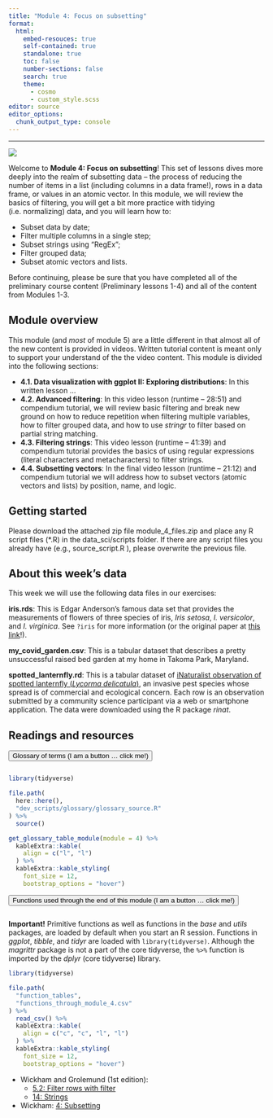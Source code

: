 ```yaml
---
title: "Module 4: Focus on subsetting"
format:
  html:
    embed-resouces: true
    self-contained: true
    standalone: true
    toc: false
    number-sections: false
    search: true
    theme: 
      - cosmo
      - custom_style.scss
editor: source
editor_options: 
  chunk_output_type: console
---
```


<hr>

<div>

![](../images/hex_complex.png){.intro_image}

Welcome to **Module 4: Focus on subsetting**! This set of lessons dives more deeply into the realm of subsetting data -- the process of reducing the number of items in a list (including columns in a data frame!), rows in a data frame, or values in an atomic vector. In this module, we will review the basics of filtering, you will get a bit more practice with tidying (i.e. normalizing) data, and you will learn how to:

-   Subset data by date;
-   Filter multiple columns in a single step;
-   Subset strings using "RegEx";
-   Filter grouped data;
-   Subset atomic vectors and lists.

Before continuing, please be sure that you have completed all of the preliminary course content (Preliminary lessons 1-4) and all of the content from Modules 1-3.

</div>

## Module overview

This module (and *most* of module 5) are a little different in that almost all of the new content is provided in videos. Written tutorial content is meant only to support your understand of the the video content. This module is divided into the following sections:

-   **4.1. Data visualization with ggplot II: Exploring distributions**: In this written lesson ... 
-   **4.2. Advanced filtering**: In this video lesson (runtime -- 28:51) and compendium tutorial, we will review basic filtering and break new ground on how to reduce repetition when filtering multiple variables, how to filter grouped data, and how to use *stringr* to filter based on partial string matching.
-   **4.3. Filtering strings**: This video lesson (runtime -- 41:39) and compendium tutorial provides the basics of using regular expressions (literal characters and metacharacters) to filter strings.
-   **4.4. Subsetting vectors**:  In the final video lesson (runtime -- 21:12) and compendium tutorial we will address how to subset vectors (atomic vectors and lists) by position, name, and logic.

## Getting started

Please download the attached zip file [module_4_files.zip]{.mono} and place any R script files ([*.R]{.mono}) in the [data_sci/scripts]{.mono} folder. If there are any script files you already have (e.g., [source_script.R]{.mono} ), please overwrite the previous file.

## About this week's data

This week we will use the following data files in our exercises:

**iris.rds**: This is Edgar Anderson's famous data set that provides the measurements of flowers of three species of iris, *Iris setosa*, *I. versicolor*, and *I. virginica*. See `?iris` for more information (or the original paper at [this link](https://www.jstor.org/stable/2394164)!).

**[my_covid_garden.csv]{.mono}**: This is a tabular dataset that describes a pretty unsuccessful raised bed garden at my home in Takoma Park, Maryland.

**[spotted_lanternfly.rd]{.mono}**: This is a tabular dataset of [iNaturalist observation of spotted lanternfly (*Lycorma delicatula*)](https://www.inaturalist.org/projects/spotted-lanternfly){target="_blank"}, an invasive pest species whose spread is of commercial and ecological concern. Each row is an observation submitted by a community science participant via a web or smartphone application. The data were downloaded using the R package *rinat*.

## Readings and resources

<button class="accordion" style="margin-bottom:1em">Glossary of terms (I am a button ... click me!)</button>

::: panel
::: glossary_table

```r
library(tidyverse)

file.path(
  here::here(),
  "dev_scripts/glossary/glossary_source.R"
) %>% 
  source()

get_glossary_table_module(module = 4) %>%
  kableExtra::kable(
    align = c("l", "l")
  ) %>%
  kableExtra::kable_styling(
    font_size = 12,
    bootstrap_options = "hover")
```
:::
:::

<button class="accordion" style="margin-bottom:1em">Functions used through the end of this module (I am a button ... click me!)</button>

::: panel
**Important!** Primitive functions as well as functions in the *base* and *utils* packages, are loaded by default when you start an R session. Functions in *ggplot*, *tibble*, and *tidyr* are loaded with `library(tidyverse)`. Although the *magrittr* package is not a part of the core tidyverse, the `%>%` function is imported by the *dplyr* (core tidyverse) library.

::: function_table

```r
library(tidyverse)

file.path(
  "function_tables",
  "functions_through_module_4.csv"
) %>% 
  read_csv() %>% 
  kableExtra::kable(
    align = c("c", "c", "l", "l")
  ) %>%
  kableExtra::kable_styling(
    font_size = 12,
    bootstrap_options = "hover")
```

:::
:::

- Wickham and Grolemund (1st edition): 
    -   [5.2: Filter rows with filter](https://r4ds.had.co.nz/transform.html#filter-rows-with-filter)
    -   [14: Strings](https://r4ds.had.co.nz/strings.html){target="_blank"}
    
- Wickham: [4: Subsetting](https://adv-r.hadley.nz/subsetting.html){target="_blank"}

